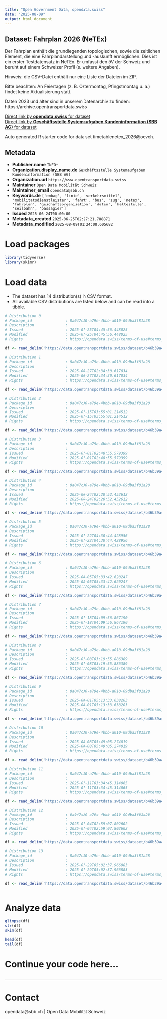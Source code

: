 ```yaml
---
title: "Open Government Data, opendata.swiss"
date: "2025-08-09"
output: html_document
---
```


## Dataset: Fahrplan 2026 (NeTEx)

Der Fahrplan enthält die grundlegenden topologischen, sowie die zeitlichen Element, die eine Fahrplandarstellung und -auskunft ermöglichen. Dies ist ein erster Testdatensatz in NeTEx. Er umfasst den öV der Schweiz und beruht auf einem Schweizer Profil (s. weitere Angaben).

Hinweis: die CSV-Datei enthält nur eine Liste der Dateien im ZIP.

Bitte beachten: An Feiertagen (z. B. Ostermontag, Pfingstmontag u. a.) findet keine Aktualisierung statt.

Daten 2023 und älter sind in unserem Datenarchiv zu finden: https://archive.opentransportdata.swiss

[Direct link by **opendata.swiss** for dataset](https://opendata.swiss/de/dataset/timetablenetex_2026)<br>
[Direct link by **Geschäftsstelle Systemaufgaben Kundeninformation (SBB AG)** for dataset](https://data.opentransportdata.swiss/dataset/timetablenetex_2026)

Auto generated R starter code for data set timetablenetex_2026@oevch.

## Metadata

- **Publisher.name** `INFO+`
- **Organization.display_name.de** `Geschäftsstelle Systemaufgaben Kundeninformation (SBB AG)`
- **Organization.url** `https://www.opentransportdata.swiss`
- **Maintainer** `Open Data Mobilität Schweiz`
- **Maintainer_email** `opendata@sbb.ch`
- **Keywords.de** `['embag', 'linie', 'verkehrsmittel', 'mobilitatsdienstleister', 'fahrt', 'bus', 'zug', 'netex', 'fahrplan', 'geschaftsorganisation', 'daten', 'haltestelle', 'seilbahn', 'passagier']`
- **Issued** `2025-06-24T00:00:00`
- **Metadata_created** `2025-06-25T02:27:21.788871`
- **Metadata_modified** `2025-08-09T01:24:08.605682`


# Load packages

```r

library(tidyverse)
library(skimr)

```

# Load data

-   The dataset has 14 distribution(s) in CSV format.
-   All available CSV distributions are listed below and can be read into a tibble.

```r

# Distribution 0
# Package_id               : 8a047c30-a79e-4bbb-a010-09dba3f81a28
# Description              : 
# Issued                   : 2025-07-25T04:45:56.448025
# Modified                 : 2025-07-25T04:45:56.448025
# Rights                   : https://opendata.swiss/terms-of-use#terms_by

df <- read_delim('https://data.opentransportdata.swiss/dataset/b46b39a4-1057-4478-8391-9bd0ff52aa58/resource/4b3e0880-d961-42dc-aee4-3bd5a1f35f5f/download/prod_netex_tt_1.10_che_ski_2026_oev-schweiz_1_1_202507240607_readme.csv')

# Distribution 1
# Package_id               : 8a047c30-a79e-4bbb-a010-09dba3f81a28
# Description              : 
# Issued                   : 2025-06-27T02:34:30.617034
# Modified                 : 2025-06-27T02:34:30.617034
# Rights                   : https://opendata.swiss/terms-of-use#terms_by

df <- read_delim('https://data.opentransportdata.swiss/dataset/b46b39a4-1057-4478-8391-9bd0ff52aa58/resource/728062c4-7ab2-4201-a94c-45113396cb33/download/prod_netex_tt_1.10_che_ski_2026_oev-schweiz_1_1_202506261006_readme.csv')

# Distribution 2
# Package_id               : 8a047c30-a79e-4bbb-a010-09dba3f81a28
# Description              : 
# Issued                   : 2025-07-15T03:55:01.214512
# Modified                 : 2025-07-15T03:55:01.214512
# Rights                   : https://opendata.swiss/terms-of-use#terms_by

df <- read_delim('https://data.opentransportdata.swiss/dataset/b46b39a4-1057-4478-8391-9bd0ff52aa58/resource/2cb4abd3-2536-492b-af27-e0b720ad1d03/download/prod_netex_tt_1.10_che_ski_2026_oev-schweiz_1_1_202507120507_readme.csv')

# Distribution 3
# Package_id               : 8a047c30-a79e-4bbb-a010-09dba3f81a28
# Description              : 
# Issued                   : 2025-07-01T02:48:55.579399
# Modified                 : 2025-07-01T02:48:55.579399
# Rights                   : https://opendata.swiss/terms-of-use#terms_by

df <- read_delim('https://data.opentransportdata.swiss/dataset/b46b39a4-1057-4478-8391-9bd0ff52aa58/resource/3d39a6e7-007f-4f4f-8145-d1f2b788c5e2/download/prod_netex_tt_1.10_che_ski_2026_oev-schweiz_1_1_202506281106_readme.csv')

# Distribution 4
# Package_id               : 8a047c30-a79e-4bbb-a010-09dba3f81a28
# Description              : 
# Issued                   : 2025-06-24T02:20:52.452612
# Modified                 : 2025-06-24T02:20:52.452612
# Rights                   : https://opendata.swiss/terms-of-use#terms_by

df <- read_delim('https://data.opentransportdata.swiss/dataset/b46b39a4-1057-4478-8391-9bd0ff52aa58/resource/61e722f4-98c8-47ac-bd61-effb6aa26e33/download/prod_netex_tt_1.10_che_ski_2026_oev-schweiz_1_1_202506230806_readme.csv')

# Distribution 5
# Package_id               : 8a047c30-a79e-4bbb-a010-09dba3f81a28
# Description              : 
# Issued                   : 2025-07-22T04:30:44.428956
# Modified                 : 2025-07-22T04:30:44.428956
# Rights                   : https://opendata.swiss/terms-of-use#terms_by

df <- read_delim('https://data.opentransportdata.swiss/dataset/b46b39a4-1057-4478-8391-9bd0ff52aa58/resource/3f06a1a5-ab2b-40a9-a7b6-980db3874091/download/prod_netex_tt_1.10_che_ski_2026_oev-schweiz_1_1_202507190507_readme.csv')

# Distribution 6
# Package_id               : 8a047c30-a79e-4bbb-a010-09dba3f81a28
# Description              : 
# Issued                   : 2025-08-05T05:33:42.620247
# Modified                 : 2025-08-05T05:33:42.620247
# Rights                   : https://opendata.swiss/terms-of-use#terms_by

df <- read_delim('https://data.opentransportdata.swiss/dataset/b46b39a4-1057-4478-8391-9bd0ff52aa58/resource/d6e0893e-4cf5-4c8f-828e-49748753d67d/download/prod_netex_tt_1.10_che_ski_2026_oev-schweiz_1_1_202508020608_readme.csv')

# Distribution 7
# Package_id               : 8a047c30-a79e-4bbb-a010-09dba3f81a28
# Description              : 
# Issued                   : 2025-07-18T04:09:56.867190
# Modified                 : 2025-07-18T04:09:56.867190
# Rights                   : https://opendata.swiss/terms-of-use#terms_by

df <- read_delim('https://data.opentransportdata.swiss/dataset/b46b39a4-1057-4478-8391-9bd0ff52aa58/resource/ab40d2fb-340f-4e30-b736-98f35fced0d1/download/prod_netex_tt_1.10_che_ski_2026_oev-schweiz_1_1_202507170607_readme.csv')

# Distribution 8
# Package_id               : 8a047c30-a79e-4bbb-a010-09dba3f81a28
# Description              : 
# Issued                   : 2025-07-08T03:19:55.886389
# Modified                 : 2025-07-08T03:19:55.886389
# Rights                   : https://opendata.swiss/terms-of-use#terms_by

df <- read_delim('https://data.opentransportdata.swiss/dataset/b46b39a4-1057-4478-8391-9bd0ff52aa58/resource/210d0f72-fbc1-48dc-bafe-288bbee7e1c4/download/prod_netex_tt_1.10_che_ski_2026_oev-schweiz_1_1_202507050607_readme.csv')

# Distribution 9
# Package_id               : 8a047c30-a79e-4bbb-a010-09dba3f81a28
# Description              : 
# Issued                   : 2025-08-01T05:13:33.638203
# Modified                 : 2025-08-01T05:13:33.638203
# Rights                   : https://opendata.swiss/terms-of-use#terms_by

df <- read_delim('https://data.opentransportdata.swiss/dataset/b46b39a4-1057-4478-8391-9bd0ff52aa58/resource/80055326-c2be-427e-8a3c-277e6dd38daf/download/prod_netex_tt_1.10_che_ski_2026_oev-schweiz_1_1_202507310607_readme.csv')

# Distribution 10
# Package_id               : 8a047c30-a79e-4bbb-a010-09dba3f81a28
# Description              : 
# Issued                   : 2025-08-08T05:49:05.274019
# Modified                 : 2025-08-08T05:49:05.274019
# Rights                   : https://opendata.swiss/terms-of-use#terms_by

df <- read_delim('https://data.opentransportdata.swiss/dataset/b46b39a4-1057-4478-8391-9bd0ff52aa58/resource/8659cfec-bc66-41d0-a680-ef9f7c264864/download/prod_netex_tt_1.10_che_ski_2026_oev-schweiz_1_1_202508071708_readme.csv')

# Distribution 11
# Package_id               : 8a047c30-a79e-4bbb-a010-09dba3f81a28
# Description              : 
# Issued                   : 2025-07-11T03:34:45.314065
# Modified                 : 2025-07-11T03:34:45.314065
# Rights                   : https://opendata.swiss/terms-of-use#terms_by

df <- read_delim('https://data.opentransportdata.swiss/dataset/b46b39a4-1057-4478-8391-9bd0ff52aa58/resource/87986591-a62a-47af-82de-6d573ec0b7eb/download/prod_netex_tt_1.10_che_ski_2026_oev-schweiz_1_1_202507101607_readme.csv')

# Distribution 12
# Package_id               : 8a047c30-a79e-4bbb-a010-09dba3f81a28
# Description              : 
# Issued                   : 2025-07-04T02:59:07.802602
# Modified                 : 2025-07-04T02:59:07.802602
# Rights                   : https://opendata.swiss/terms-of-use#terms_by

df <- read_delim('https://data.opentransportdata.swiss/dataset/b46b39a4-1057-4478-8391-9bd0ff52aa58/resource/af589dca-c869-4c07-9d84-fcf0f04f4c20/download/prod_netex_tt_1.10_che_ski_2026_oev-schweiz_1_1_202507031107_readme.csv')

# Distribution 13
# Package_id               : 8a047c30-a79e-4bbb-a010-09dba3f81a28
# Description              : 
# Issued                   : 2025-07-29T05:02:37.966883
# Modified                 : 2025-07-29T05:02:37.966883
# Rights                   : https://opendata.swiss/terms-of-use#terms_by

df <- read_delim('https://data.opentransportdata.swiss/dataset/b46b39a4-1057-4478-8391-9bd0ff52aa58/resource/ae32610f-2400-4baa-880c-afaa8b43912d/download/prod_netex_tt_1.10_che_ski_2026_oev-schweiz_1_1_202507260607_readme.csv')



```

# Analyze data

```r

glimpse(df)
str(df)
skim(df)

head(df)
tail(df)

```

# Continue your code here...

```r

```

------------------------------------------------------------------------

# Contact

opendata@sbb.ch | Open Data Mobilität Schweiz
